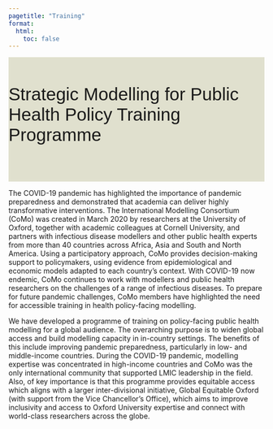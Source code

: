 ```yaml
---
pagetitle: "Training"
format:
  html:
    toc: false
---
```

::: {#training-banner .column-screen}
::: {.grid .column-page}
::: {.headline .g-col-lg-4 .g-col-12 .g-col-md-12}

Strategic Modelling for Public Health Policy Training Programme

:::
::: {.training_right_background .g-col-lg-8 .d-none .d-lg-block .d-xl-block}

:::
:::
:::



::: {.grid .column-page}

::: {.g-col-lg-6 .g-col-12 .g-col-md-12}

The COVID-19 pandemic has highlighted the importance of pandemic preparedness and demonstrated that academia can deliver highly transformative interventions. The International Modelling Consortium (CoMo) was created in March 2020 by researchers at the University of Oxford, together with academic colleagues at Cornell University, and partners with infectious disease modellers and other public health experts from more than 40 countries across Africa, Asia and South and North America. Using a participatory approach, CoMo provides decision-making support to policymakers, using evidence from epidemiological and economic models adapted to each country’s context. With COVID-19 now endemic, CoMo continues to work with modellers and public health researchers on the challenges of a range of infectious diseases. To prepare for future pandemic challenges, CoMo members have highlighted the need for accessible training in health policy-facing modelling.

:::

::: {.g-col-lg-6 .g-col-12 .g-col-md-12}

We have developed a programme of training on policy-facing public health modelling for a global audience. The overarching purpose is to widen global access and build modelling capacity in in-country settings. The benefits of this include improving pandemic preparedness, particularly in low- and middle-income countries. During the COVID-19 pandemic, modelling expertise was concentrated in high-income countries and CoMo was the only international community that supported LMIC leadership in the field. Also, of key importance is that this programme provides equitable access which aligns with a larger inter-divisional initiative, Global Equitable Oxford (with support from the Vice Chancellor’s Office), which aims to improve inclusivity and access to Oxford University expertise and connect with world-class researchers across the globe. 

:::

:::


```{=html}
<style>
#training-banner {
  padding-top: 0px;
  /* background-color: rgb(237,243,249); */
  background-color: #E0E0CE;
}

#quarto-content main { 
  margin-top: 0;
  padding-top: 0;
}

.headline {
  /* font-family: 'Economica', sans-serif; */
  font-family: 'Tahoma', sans-serif;
  font-size: 2.5em;
  /* font-weight: 300; */
  padding-top: 0.5em;
  padding-bottom: 0.5em;
}

.training_right_background {
  background-image: url("img/training/seminar_room_2.jpg");
  background-size: cover;
  background-repeat: no-repeat;
  color: white;
  padding: 10px;
}
</style>
```